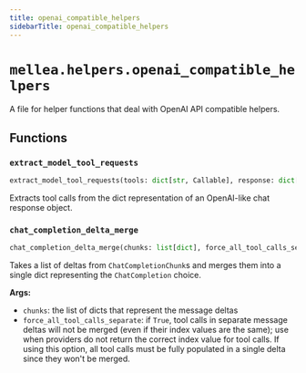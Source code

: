 ```yaml
---
title: openai_compatible_helpers
sidebarTitle: openai_compatible_helpers
---
```


# `mellea.helpers.openai_compatible_helpers`


A file for helper functions that deal with OpenAI API compatible helpers.

## Functions

### `extract_model_tool_requests`

```python
extract_model_tool_requests(tools: dict[str, Callable], response: dict[str, Any]) -> dict[str, ModelToolCall] | None
```


Extracts tool calls from the dict representation of an OpenAI-like chat response object.


### `chat_completion_delta_merge`

```python
chat_completion_delta_merge(chunks: list[dict], force_all_tool_calls_separate: bool = False) -> dict
```


Takes a list of deltas from `ChatCompletionChunk`s and merges them into a single dict representing the `ChatCompletion` choice.

**Args:**
- `chunks`: the list of dicts that represent the message deltas
- `force_all_tool_calls_separate`: if `True`, tool calls in separate message deltas will not be merged (even if their index values are the same); use when providers do not return the correct index value for tool calls. If using this option, all tool calls must be fully populated in a single delta since they won't be merged.

